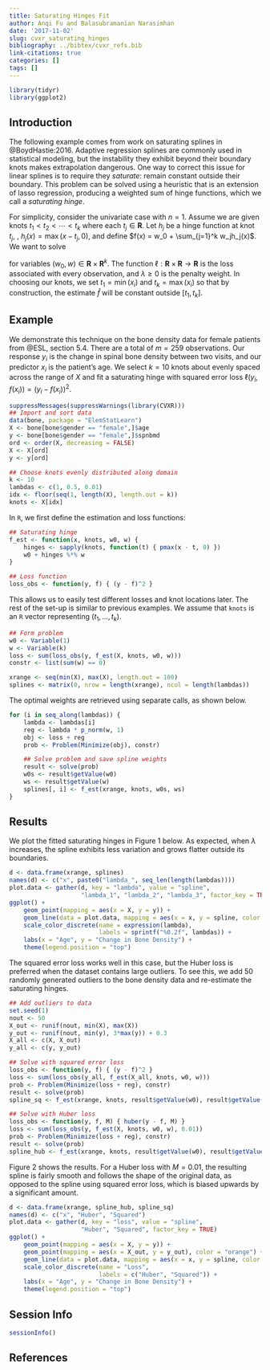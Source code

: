 ```yaml
---
title: Saturating Hinges Fit
author: Anqi Fu and Balasubramanian Narasimhan
date: '2017-11-02'
slug: cvxr_saturating_hinges
bibliography: ../bibtex/cvxr_refs.bib
link-citations: true
categories: []
tags: []
---
```


```r
library(tidyr)
library(ggplot2)
```

## Introduction

The following example comes from work on saturating splines in
@BoydHastie:2016. Adaptive regression splines are commonly used in
statistical modeling, but the instability they exhibit beyond their
boundary knots makes extrapolation dangerous. One way to correct this
issue for linear splines is to require they _saturate_: remain
constant outside their boundary. This problem can be solved using a
heuristic that is an extension of lasso regression, producing a
weighted sum of hinge functions, which we call a _saturating hinge_.

For simplicity, consider the univariate case with $n = 1$. Assume we
are given knots $t_1 < t_2 < \cdots < t_k$ where each
$t_j \in {\mathbf R}$. Let $h_j$ be a hinge function at knot $t_j$, \ie,
$h_j(x) = \max(x-t_j,0)$, and define
$f(x) = w_0 + \sum_{j=1}^k w_jh_j(x)$. We want to solve

\begin{array}{ll} \underset{w_0,w}{\mbox{minimize}} & \sum_{i=1}^m \ell(y_i, f(x_i)) + \lambda\|w\|_1 \\
\mbox{subject to} & \sum_{j=1}^k w_j = 0
\end{array}

for variables $(w_0,w) \in {\mathbf R} \times {\mathbf R}^k$. The function
$\ell:{\mathbf R} \times {\mathbf R} \rightarrow {\mathbf R}$ is the loss associated
with every observation, and $\lambda \geq 0$ is the penalty weight. In
choosing our knots, we set $t_1 = \min(x_i)$ and $t_k = \max(x_i)$ so
that by construction, the estimate $\hat f$ will be constant outside
$[t_1,t_k]$.

## Example

We demonstrate this technique on the bone density data for female
patients from @ESL, section 5.4. There are a total of $m = 259$
observations. Our response $y_i$ is the change in spinal bone density
between two visits, and our predictor $x_i$ is the patient's age. We
select $k = 10$ knots about evenly spaced across the range of $X$ and
fit a saturating hinge with squared error loss
$\ell(y_i, f(x_i)) = (y_i - f(x_i))^2$.

```r
suppressMessages(suppressWarnings(library(CVXR)))
## Import and sort data
data(bone, package = "ElemStatLearn")
X <- bone[bone$gender == "female",]$age
y <- bone[bone$gender == "female",]$spnbmd
ord <- order(X, decreasing = FALSE)
X <- X[ord]
y <- y[ord]

## Choose knots evenly distributed along domain
k <- 10
lambdas <- c(1, 0.5, 0.01)
idx <- floor(seq(1, length(X), length.out = k))
knots <- X[idx]
```

In `R`, we first define the estimation and loss functions:

```r
## Saturating hinge
f_est <- function(x, knots, w0, w) {
    hinges <- sapply(knots, function(t) { pmax(x - t, 0) })
    w0 + hinges %*% w
}

## Loss function
loss_obs <- function(y, f) { (y - f)^2 }
```

This allows us to easily test different losses and knot locations
later. The rest of the set-up is similar to previous examples. We
assume that `knots` is an `R` vector representing
$(t_1,\ldots,t_k)$.

```r
## Form problem
w0 <- Variable(1)
w <- Variable(k)
loss <- sum(loss_obs(y, f_est(X, knots, w0, w)))
constr <- list(sum(w) == 0)

xrange <- seq(min(X), max(X), length.out = 100)
splines <- matrix(0, nrow = length(xrange), ncol = length(lambdas))
```

The optimal weights are retrieved using separate calls, as shown
below.

```r
for (i in seq_along(lambdas)) {
    lambda <- lambdas[i]
    reg <- lambda * p_norm(w, 1)
    obj <- loss + reg
    prob <- Problem(Minimize(obj), constr)

    ## Solve problem and save spline weights
    result <- solve(prob)
    w0s <- result$getValue(w0)
    ws <- result$getValue(w)
    splines[, i] <- f_est(xrange, knots, w0s, ws)
}
```

## Results

We plot the fitted saturating hinges in Figure 1 below. As expected,
when $\lambda$ increases, the spline exhibits less variation and grows
flatter outside its boundaries. 

```r
d <- data.frame(xrange, splines)
names(d) <- c("x", paste0("lambda_", seq_len(length(lambdas))))
plot.data <- gather(d, key = "lambda", value = "spline",
                    "lambda_1", "lambda_2", "lambda_3", factor_key = TRUE)
ggplot() +
    geom_point(mapping = aes(x = X, y = y)) +
    geom_line(data = plot.data, mapping = aes(x = x, y = spline, color = lambda)) +
    scale_color_discrete(name = expression(lambda),
                         labels = sprintf("%0.2f", lambdas)) +
    labs(x = "Age", y = "Change in Bone Density") +
    theme(legend.position = "top")
```

The squared error loss works well in this case, but the Huber loss is
preferred when the dataset contains large outliers. To see this, we
add 50 randomly generated
outliers to the bone density data and re-estimate the saturating
hinges. 

```r
## Add outliers to data
set.seed(1)
nout <- 50
X_out <- runif(nout, min(X), max(X))
y_out <- runif(nout, min(y), 3*max(y)) + 0.3
X_all <- c(X, X_out)
y_all <- c(y, y_out)

## Solve with squared error loss
loss_obs <- function(y, f) { (y - f)^2 }
loss <- sum(loss_obs(y_all, f_est(X_all, knots, w0, w)))
prob <- Problem(Minimize(loss + reg), constr)
result <- solve(prob)
spline_sq <- f_est(xrange, knots, result$getValue(w0), result$getValue(w))

## Solve with Huber loss
loss_obs <- function(y, f, M) { huber(y - f, M) }
loss <- sum(loss_obs(y, f_est(X, knots, w0, w), 0.01))
prob <- Problem(Minimize(loss + reg), constr)
result <- solve(prob)
spline_hub <- f_est(xrange, knots, result$getValue(w0), result$getValue(w))
```

Figure 2 shows the results. For a Huber loss with $M = 0.01$, the
resulting spline is fairly smooth and follows the shape of the
original data, as opposed to the spline using squared error loss,
which is biased upwards by a significant amount.

```r
d <- data.frame(xrange, spline_hub, spline_sq)
names(d) <- c("x", "Huber", "Squared")
plot.data <- gather(d, key = "loss", value = "spline",
                    "Huber", "Squared", factor_key = TRUE)
ggplot() +
    geom_point(mapping = aes(x = X, y = y)) +
    geom_point(mapping = aes(x = X_out, y = y_out), color = "orange") +
    geom_line(data = plot.data, mapping = aes(x = x, y = spline, color = loss)) +
    scale_color_discrete(name = "Loss",
                         labels = c("Huber", "Squared")) +
    labs(x = "Age", y = "Change in Bone Density") +
    theme(legend.position = "top")
```


## Session Info

```r
sessionInfo()
```


## References
